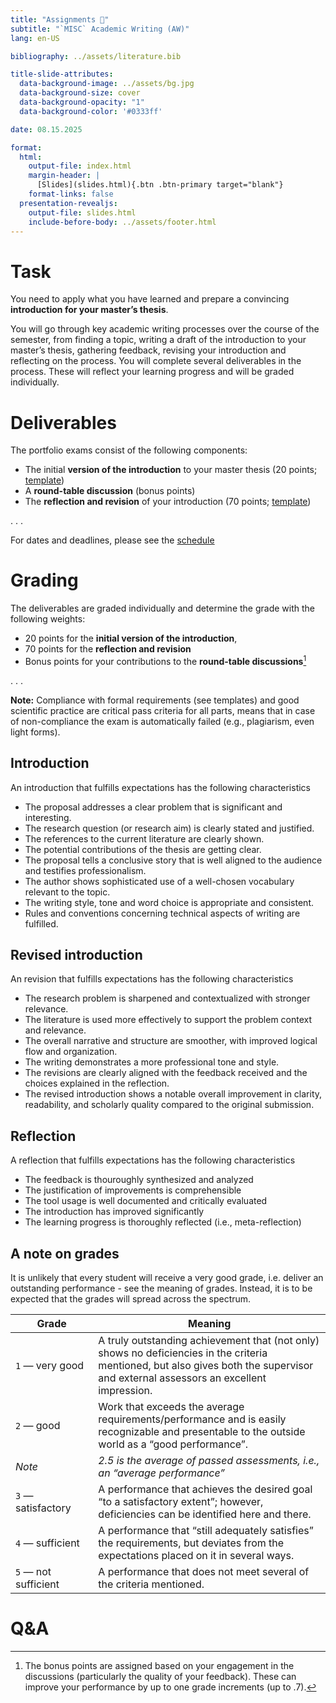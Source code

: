 ```yaml
---
title: "Assignments 📑"  
subtitle: "`MISC` Academic Writing (AW)"
lang: en-US

bibliography: ../assets/literature.bib

title-slide-attributes:
  data-background-image: ../assets/bg.jpg
  data-background-size: cover
  data-background-opacity: "1"
  data-background-color: '#0333ff'

date: 08.15.2025

format: 
  html:
    output-file: index.html
    margin-header: | 
      [Slides](slides.html){.btn .btn-primary target="blank"}
    format-links: false          
  presentation-revealjs:
    output-file: slides.html 
    include-before-body: ../assets/footer.html  
---
```



# Task

:::medium
You need to apply what you have learned and prepare a convincing **introduction for your master's thesis**.
:::

You will go through key academic writing processes over the course of the semester, from finding a topic, writing a draft of the introduction to your master's thesis, gathering feedback, revising your introduction and reflecting on the process. You will complete several deliverables in the process. These will reflect your learning progress and will be graded individually.

# Deliverables

The portfolio exams consist of the following components:

:::{.incremental}
- The initial **version of the introduction** to your master thesis (20 points; [template](assets/25WT_AW_Introduction_Template.docx))
- A __round-table discussion__ (bonus points)
- The **reflection and revision** of your introduction (70 points; [template](assets/25WT_AW_Reflection-and-Revision_Template.docx))
:::

. . .

For dates and deadlines, please see the [schedule](../admin/#schedule)

# Grading

The deliverables are graded individually and determine the grade with the following weights:

:::{.incremental}
- 20 points for the **initial version of the introduction**,
- 70 points for the **reflection and revision**
- Bonus points for your contributions to the **round-table discussions**[^bonus]
:::

. . .

**Note:** Compliance with formal requirements (see templates) and good scientific practice are critical pass criteria for all parts, means that in case of non-compliance the exam is automatically failed (e.g., plagiarism, even light forms).

[^bonus]: The bonus points are assigned based on your engagement in the discussions (particularly the quality of your feedback). These can improve your performance by up to one grade increments (up to .7).

## Introduction {.scrollable}

An introduction that fulfills expectations has the following characteristics

::: incremental
- The proposal addresses a clear problem that is significant and interesting.
- The research question (or research aim) is clearly stated and justified.
- The references to the current literature are clearly shown.
- The potential contributions of the thesis are getting clear.
- The proposal tells a conclusive story that is well aligned to the audience and testifies professionalism.
- The author shows sophisticated use of a well-chosen vocabulary relevant to the topic.
- The writing style, tone and word choice is appropriate and consistent.
- Rules and conventions concerning technical aspects of writing are fulfilled.
:::

## Revised introduction {.scrollable}

An revision that fulfills expectations has the following characteristics

- The research problem is sharpened and contextualized with stronger relevance.
- The literature is used more effectively to support the problem context and relevance.
- The overall narrative and structure are smoother, with improved logical flow and organization.
- The writing demonstrates a more professional tone and style.
- The revisions are clearly aligned with the feedback received and the choices explained in the reflection.
- The revised introduction shows a notable overall improvement in clarity, readability, and scholarly quality compared to the original submission.

## Reflection {.scrollable}

A reflection that fulfills expectations has the following characteristics

::: incremental
- The feedback is thouroughly synthesized and analyzed
- The justification of improvements is comprehensible
- The tool usage is well documented and critically evaluated
- The introduction has improved significantly
- The learning progress is thoroughly reflected (i.e., meta-reflection)
:::

## A note on grades

:::notes
It is unlikely that every student will receive a very good grade, i.e. deliver an outstanding performance - see the meaning of grades.  Instead, it is to be expected that the grades will spread across the spectrum. 
:::

| Grade                    | Meaning
| ------------------------ | -------------------------------------------------------------------- |
| `1` — very   good            | [A   truly outstanding achievement that (not only) shows no deficiencies in the criteria mentioned, but also gives both the supervisor and external assessors an excellent   impression.]{.fragment} |
| `2` — good                   | [Work   that exceeds the average requirements/performance and is easily recognizable   and presentable to the outside world as a “good performance”.]{.fragment}                                              |
| *Note*                   | *2.5   is the average of passed assessments, i.e., an “average   performance”*                                                                                             |
| `3` — satisfactory           | [A   performance that achieves the desired goal "to a satisfactory   extent";       however, deficiencies can be identified here and there. ]{.fragment}                                                      |
| `4` — sufficient             | [A   performance that “still adequately satisfies” the requirements,       but deviates from the expectations placed on it in several ways.  ]{.fragment}                                                     |
| `5` — not   sufficient      | [A   performance that does not meet several of the criteria mentioned.]{.fragment}     

# Q&A {.html-hidden .unlisted .vertical-center  background-color="#0333ff" background-image="../assets/bg.jpg"}
